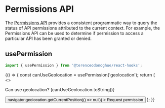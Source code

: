 
<Meta title="Web APIs/Permissions API" />

# Permissions API

The [Permissions API](https://developer.mozilla.org/en-US/docs/Web/API/Permissions_API) provides a consistent programmatic way to query the status of API permissions attributed to the current context. For example, the Permissions API can be used to determine if permission to access a particular API has been granted or denied.

## usePermission

```javascript
import { usePermission } from '@terenceodonoghue/react-hooks';
```

<Canvas>
  <Story name="usePermissionHook">
    {() => {
      const canUseGeolocation = usePermission('geolocation');
      return (
        <>
          <p>Can use geolocation? {canUseGeolocation.toString()}</p>
          <button
            type="button"
            onClick={() => navigator.geolocation.getCurrentPosition(() => null)}
          >
            Request permission
          </button>
        </>
      );
    }}
  </Story>
</Canvas>
